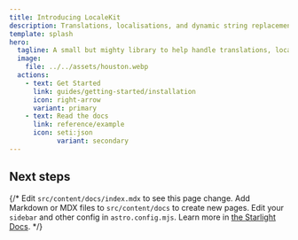 ```yaml
---
title: Introducing LocaleKit
description: Translations, localisations, and dynamic string replacements in JS/TS
template: splash
hero:
  tagline: A small but mighty library to help handle translations, localisations, and dynamic string replacements.
  image:
    file: ../../assets/houston.webp
  actions:
    - text: Get Started
      link: guides/getting-started/installation
      icon: right-arrow
      variant: primary
    - text: Read the docs
      link: reference/example
      icon: seti:json
			variant: secondary
---
```



## Next steps

{/* <CardGrid stagger>
	<Card title="Update content" icon="pencil">
		Edit `src/content/docs/index.mdx` to see this page change.
	</Card>
	<Card title="Add new content" icon="add-document">
		Add Markdown or MDX files to `src/content/docs` to create new pages.
	</Card>
	<Card title="Configure your site" icon="setting">
		Edit your `sidebar` and other config in `astro.config.mjs`.
	</Card>
	<Card title="Read the docs" icon="open-book">
		Learn more in [the Starlight Docs](https://starlight.astro.build/).
	</Card>
</CardGrid> */}
